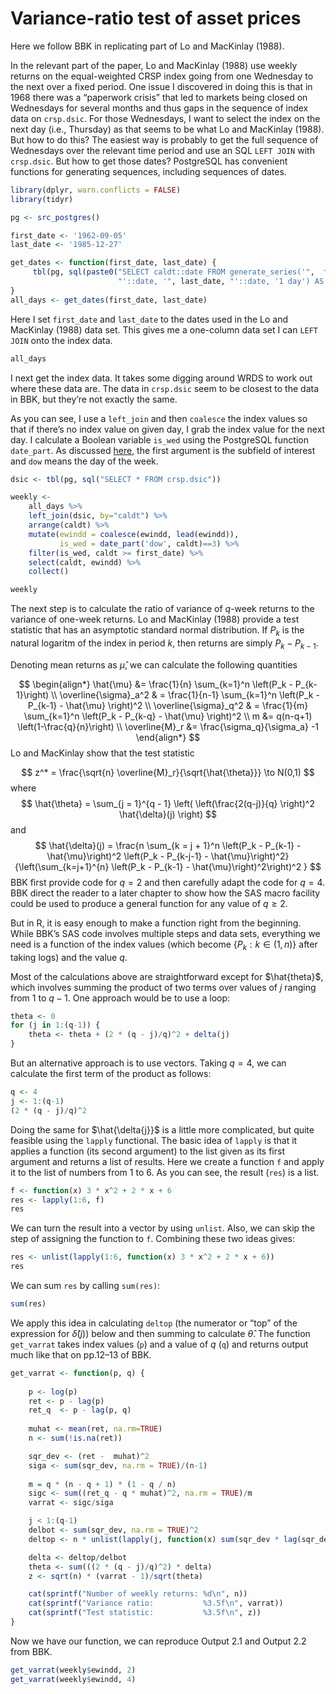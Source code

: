 # Variance-ratio test of asset prices

Here we follow BBK in replicating part of Lo and MacKinlay (1988).

In the relevant part of the paper, Lo and MacKinlay (1988) use weekly returns on the equal-weighted CRSP index going from one Wednesday to the next over a fixed period.
One issue I discovered in doing this is that in 1968 there was a "paperwork crisis" that led to markets being closed on Wednesdays for several months and thus gaps in the sequence of index data on `crsp.dsic`.
For those Wednesdays, I want to select the index on the next day (i.e., Thursday) as that seems to be what Lo and MacKinlay (1988). 
But how to do this?
The easiest way is probably to get the full sequence of Wednesdays over the relevant time period and use an SQL `LEFT JOIN` with `crsp.dsic`.
But how to get those dates?
PostgreSQL has convenient functions for generating sequences, including sequences of dates.

```r
library(dplyr, warn.conflicts = FALSE)
library(tidyr)

pg <- src_postgres()

first_date <- '1962-09-05'
last_date <- '1985-12-27'

get_dates <- function(first_date, last_date) {
     tbl(pg, sql(paste0("SELECT caldt::date FROM generate_series('",  first_date, 
                        "'::date, '", last_date, "'::date, '1 day') AS caldt")))
}
all_days <- get_dates(first_date, last_date)
```

Here I set `first_date` and `last_date` to the dates used in the Lo and MacKinlay (1988) data set.
This gives me a one-column data set I can `LEFT JOIN` onto the index data.

```r
all_days
```

I next get the index data.
It takes some digging around WRDS to work out where these data are.
The data in `crsp.dsic` seem to be closest to the data in BBK, but they're not exactly the same.

As you can see, I use a `left_join` and then `coalesce` the index values so that if there's no index value on given day, I grab the index value for the next day.
I calculate a Boolean variable `is_wed` using the PostgreSQL function `date_part`. 
As discussed [here](https://www.postgresql.org/docs/current/static/functions-datetime.html), the first argument is the subfield of interest and `dow` means the day of the week.

```r
dsic <- tbl(pg, sql("SELECT * FROM crsp.dsic"))

weekly <-
    all_days %>%
    left_join(dsic, by="caldt") %>%
    arrange(caldt) %>%
    mutate(ewindd = coalesce(ewindd, lead(ewindd)),
           is_wed = date_part('dow', caldt)==3) %>%
    filter(is_wed, caldt >= first_date) %>%
    select(caldt, ewindd) %>%
    collect() 

weekly
```
 
The next step is to calculate the ratio of variance of $q$-week returns to the variance of one-week returns.
Lo and MacKinlay (1988) provide a test statistic that has an asymptotic standard normal distribution.
If $P_k$ is the natural logaritm of the index in period $k$, then returns are simply $P_k - P_{k-1}$. 

Denoting mean returns as $\hat{\mu}$, we can calculate the following quantities

$$
\begin{align*}
\hat{\mu} &= \frac{1}{n} \sum_{k=1}^n \left(P_k - P_{k-1}\right) \\
\overline{\sigma}_a^2 & = \frac{1}{n-1} \sum_{k=1}^n \left(P_k - P_{k-1} - \hat{\mu} \right)^2 \\
\overline{\sigma}_q^2 & = \frac{1}{m} \sum_{k=1}^n \left(P_k - P_{k-q} - \hat{\mu} \right)^2 \\
m &= q(n-q+1) \left(1-\frac{q}{n}\right) \\
\overline{M}_r &= \frac{\sigma_q}{\sigma_a} -1
\end{align*}
$$
Lo and MacKinlay show that the test statistic

$$
z^* = \frac{\sqrt{n} \overline{M}_r}{\sqrt{\hat{\theta}}} \to N(0,1)
$$
where 
$$
\hat{\theta} = \sum_{j = 1}^{q - 1} \left( \left(\frac{2(q-j)}{q} \right)^2 \hat{\delta}(j) \right)
$$
and
$$
\hat{\delta}(j) = \frac{n \sum_{k = j + 1}^n \left(P_k - P_{k-1} - \hat{\mu}\right)^2  \left(P_k - P_{k-j-1} - \hat{\mu}\right)^2}{\left(\sum_{k=j+1}^{n} \left(P_k - P_{k-1} - \hat{\mu}\right)^2\right)^2 }
$$
BBK first provide code for $q = 2$ and then carefully adapt the code for $q = 4$.
BBK direct the reader to a later chapter to show how the SAS macro facility could be used to produce a general function for any value of $q \geq 2$.

But in R, it is easy enough to make a function right from the beginning.
While BBK's SAS code involves multiple steps and data sets, everything we need is a function of the index values (which become $\{ P_k: k \in (1, n)\}$ after taking logs) and the value $q$.

Most of the calculations above are straightforward except for $\hat{theta}$, which involves summing the product of two terms over values of $j$ ranging from $1$ to $q - 1$.
One approach would be to use a loop: 

```r
theta <- 0 
for (j in 1:(q-1)) {
    theta <- theta + (2 * (q - j)/q)^2 + delta(j)
}
```
But an alternative approach is to use vectors.
Taking $q = 4$, we can calculate the first term of the product as follows:
```r
q <- 4
j <- 1:(q-1)
(2 * (q - j)/q)^2
```

Doing the same for $\hat{\delta{j}}$ is a little more complicated, but quite feasible using the `lapply` functional.
The basic idea of `lapply` is that it applies a function (its second argument) to the list given as its first argument and returns a list of results.
Here we create a function `f` and apply it to the list of numbers from 1 to 6.
As you can see, the result (`res`) is a list.
```r
f <- function(x) 3 * x^2 + 2 * x + 6
res <- lapply(1:6, f)
res
```

We can turn the result into a vector by using `unlist`. 
Also, we can skip the step of assigning the function to `f`.
Combining these two ideas gives:

```r
res <- unlist(lapply(1:6, function(x) 3 * x^2 + 2 * x + 6))
res
```
We can sum `res` by calling `sum(res)`:

```r
sum(res)
```

We apply this idea in calculating `deltop` (the numerator or "top" of the expression for $\hat{\delta}(j)$) below and then summing to calculate $\hat{\theta}$.
The function `get_varrat` takes index values (`p`) and a value of $q$ (`q`) and returns output much like that on pp.12--13 of BBK.

```r
get_varrat <- function(p, q) {
    
    p <- log(p)
    ret <- p - lag(p)
    ret_q  <- p - lag(p, q)
    
    muhat <- mean(ret, na.rm=TRUE)
    n <- sum(!is.na(ret))

    sqr_dev <- (ret -  muhat)^2
    siga <- sum(sqr_dev, na.rm = TRUE)/(n-1)
    
    m = q * (n - q + 1) * (1 - q / n)
    sigc <- sum((ret_q - q * muhat)^2, na.rm = TRUE)/m
    varrat <- sigc/siga

    j < 1:(q-1)
    delbot <- sum(sqr_dev, na.rm = TRUE)^2
    deltop <- n * unlist(lapply(j, function(x) sum(sqr_dev * lag(sqr_dev, x), na.rm = TRUE)))

    delta <- deltop/delbot
    theta <- sum(((2 * (q - j)/q)^2) * delta)
    z <- sqrt(n) * (varrat - 1)/sqrt(theta)

    cat(sprintf("Number of weekly returns: %d\n", n))
    cat(sprintf("Variance ratio:           %3.5f\n", varrat))
    cat(sprintf("Test statistic:           %3.5f\n", z))
}
```

Now we have our function, we can reproduce Output 2.1 and Output 2.2 from BBK.

```r
get_varrat(weekly$ewindd, 2)
get_varrat(weekly$ewindd, 4)
```
